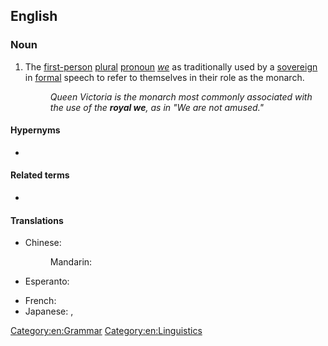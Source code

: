 ==English==

===Noun===
{{en-noun}}

# The [[first-person]] [[plural]] [[pronoun]] ''[[we]]'' as traditionally used by a [[sovereign]] in [[formal]] speech to refer to themselves in their role as the monarch.
#: ''Queen Victoria is the monarch most commonly associated with the use of the '''royal we''', as in "We are not amused."''

====Hypernyms====
* {{sense|plural "we" used by a sovereign}} {{l|en|majestic plural}}

====Related terms====
* {{l|en|editorial we}}

====Translations====
{{trans-top|plural "we" used by a sovereign}}
* Chinese:
*: Mandarin: {{t+|cmn|朕|tr=zhèn}}
* Esperanto: {{t|eo|reĝa ni}}
{{trans-mid}}
* French: {{t+|fr|nous de majesté}}
* Japanese: {{t+|ja|朕|tr=chin}}, {{t+|ja|われわれ|tr=wareware}}
{{trans-bottom}}

[[Category:en:Grammar]]
[[Category:en:Linguistics]]